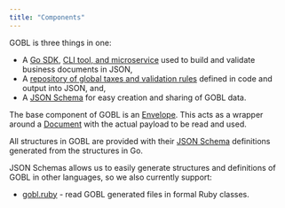 ```yaml
---
title: "Components"
---
```


GOBL is three things in one:

- A [Go SDK](https://github.com/invopop/gobl), [CLI tool, and microservice](https://github.com/invopop/gobl.cli) used to build and validate business documents in JSON,
- A [repository of global taxes and validation rules](https://github.com/invopop/gobl/tree/main/regimes) defined in code and output into JSON, and,
- A [JSON Schema](https://github.com/invopop/gobl/tree/main/build/schemas) for easy creation and sharing of GOBL data.

The base component of GOBL is an [Envelope](/draft-0/envelope). This acts as a wrapper around a [Document](/draft-0/document.md) with the actual payload to be read and used.

All structures in GOBL are provided with their [JSON Schema](https://json-schema.org/) definitions generated from the structures in Go.

JSON Schemas allows us to easily generate structures and definitions of GOBL in other languages, so we also currently support:

- [gobl.ruby](https://github.com/invopop/gobl.ruby) - read GOBL generated files in formal Ruby classes.
